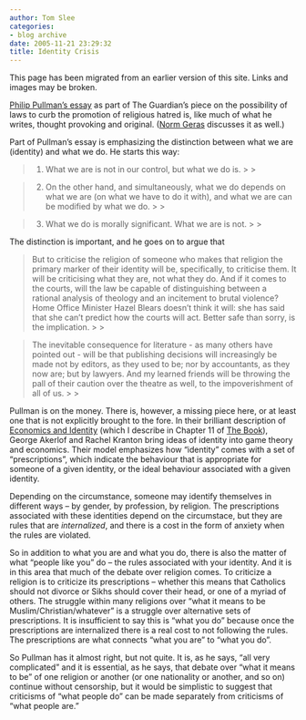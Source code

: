 ```yaml
---
author: Tom Slee
categories:
- blog archive
date: 2005-11-21 23:29:32
title: Identity Crisis
---
```


::: {.callout-note}

This page has been migrated from an earlier version of this site. 
Links and images may be broken.

:::



				

[Philip Pullman's essay](http://books.guardian.co.uk/departments/politicsphilosophyandsociety/story/0,,1645833,00.html) as part of The Guardian's piece on the possibility of laws to curb the promotion of religious hatred is, like much of what he writes, thought provoking and original. ([Norm Geras](http://normblog.typepad.com/normblog/2005/11/religious_belie.html) discusses it as well.)




Part of Pullman's essay is emphasizing the distinction between what we are (identity) and what we do. He starts this way:

<blockquote>1. What we are is not in our control, but what we do is.
> 
> </blockquote>

<blockquote>2.
On the other hand, and simultaneously, what we do depends on what we
are (on what we have to do it with), and what we are can be modified by
what we do.
> 
> </blockquote>

<blockquote>3. What we do is morally significant. What we are is not.
> 
> </blockquote>

The distinction is important, and he goes on to argue that

<blockquote>But to criticise the
religion of someone who makes that religion the primary marker of their
identity will be, specifically, to criticise them. It will be
criticising what they are, not what they do. And if it comes to the
courts, will the law be capable of distinguishing between a rational
analysis of theology and an incitement to brutal violence? Home Office
Minister Hazel Blears doesn't think it will: she has said that she
can't predict how the courts will act. Better safe than sorry, is the
implication.
> 
> </blockquote>

<blockquote>The
inevitable consequence for literature - as many others have pointed out
- will be that publishing decisions will increasingly be made not by
editors, as they used to be; nor by accountants, as they now are; but
by lawyers. And my learned friends will be throwing the pall of their
caution over the theatre as well, to the impoverishment of all of us.
> 
> </blockquote>

Pullman is on the money. There is, however, a missing piece here, or at least one that is not explicitly brought to the fore. In their brilliant description of [Economics and Identity](http://www.econ.umd.edu/~kranton/publications/economicsandidentity.pdf) (which I describe in Chapter 11 of [The Book](http://www.tomslee.net)), George Akerlof and Rachel Kranton bring ideas of identity into game theory and economics. Their model emphasizes how "identity" comes with a set of "prescriptions", which indicate the behaviour that is appropriate for someone of a given identity, or the ideal behaviour associated with a given identity.




Depending on the circumstance, someone may identify themselves in different ways -- by gender, by profession, by religion. The prescriptions associated with these identities depend on the circumstace, but they are rules that are _internalized_, and there is a cost in the form of anxiety when the rules are violated.




So in addition to what you are and what you do, there is also the matter of what "people like you" do -- the rules associated with your identity. And it is in this area that much of the debate over religion comes. To criticize a religion is to criticize its prescriptions -- whether this means that Catholics should not divorce or Sikhs should cover their head, or one of a myriad of others. The struggle within many religions over "what it means to be Muslim/Christian/whatever" is a struggle over alternative sets of prescriptions. It is insufficient to say this is "what you do" because once the prescriptions are internalized there is a real cost to not following the rules. The prescriptions are what connects "what you are" to "what you do".




So Pullman has it almost right, but not quite. It is, as he says, "all very complicated" and it is essential, as he says, that debate over "what it means to be" of one religion or another (or one nationality or another, and so on) continue without censorship, but it would be simplistic to suggest that criticisms of "what people do" can be made separately from criticisms of "what people are."


		
